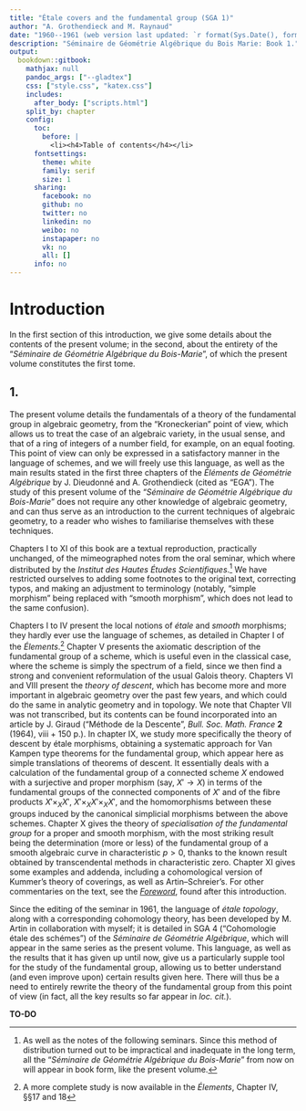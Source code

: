 ```yaml
--- 
title: "Étale covers and the fundamental group (SGA 1)"
author: "A. Grothendieck and M. Raynaud"
date: "1960--1961 (web version last updated: `r format(Sys.Date(), format='%d %B %Y')`)"
description: "Séminaire de Géométrie Algébrique du Bois Marie: Book 1."
output:
  bookdown::gitbook:
    mathjax: null
    pandoc_args: ["--gladtex"]
    css: ["style.css", "katex.css"]
    includes:
      after_body: ["scripts.html"]
    split_by: chapter
    config:
      toc:
        before: |
          <li><h4>Table of contents</h4></li>
      fontsettings:
        theme: white
        family: serif
        size: 1
      sharing:
        facebook: no
        github: no
        twitter: no
        linkedin: no
        weibo: no
        instapaper: no
        vk: no
        all: []
      info: no
---
```


\renewcommand{\leq}{\leqslant}
\renewcommand{\geq}{\geqslant}
\renewcommand{\hat}{\widehat}
\renewcommand{\tilde}{\widetilde}
\renewcommand{\cal}[1]{{\mathcal{#1}}}
\renewcommand{\scr}[1]{{\mathscr{#1}}}
\renewcommand{\frak}[1]{{\mathfrak{#1}}}

\providecommand{\alg}[1]{#1\mathsf{-alg}}

\providecommand{\tr}{\operatorname{tr}}
\providecommand{\Spec}{\operatorname{Spec}}
\providecommand{\Hom}{\operatorname{Hom}}
\providecommand{\gr}{\operatorname{gr}}
\providecommand{\rank}{\operatorname{rank}}
\providecommand{\id}{\mathrm{id}}
\providecommand{\dd}{\mathrm{d}}

# Introduction {-}

In the first section of this introduction, we give some details about the contents of the present volume;
\oldpage{vii}
in the second, about the entirety of the "_Séminaire de Géométrie Algébrique du Bois-Marie_", of which the present volume constitutes the first tome.

## 1.

The present volume details the fundamentals of a theory of the fundamental group in algebraic geometry, from the "Kroneckerian" point of view, which allows us to treat the case of an algebraic variety, in the usual sense, and that of a ring of integers of a number field, for example, on an equal footing.
This point of view can only be expressed in a satisfactory manner in the language of schemes, and we will freely use this language, as well as the main results stated in the first three chapters of the _Éléments de Géométrie Algébrique_ by J. Dieudonné and A. Grothendieck (cited as "EGA").
The study of this present volume of the "_Séminaire de Géométrie Algébrique du Bois-Marie_" does not require any other knowledge of algebraic geometry, and can thus serve as an introduction to the current techniques of algebraic geometry, to a reader who wishes to familiarise themselves with these techniques.

Chapters I to XI of this book are a textual reproduction, practically unchanged, of the mimeographed notes from the oral seminar, which where distributed by the _Institut des Hautes Études Scientifiques_.^[As well as the notes of the following seminars. Since this method of distribution turned out to be impractical and inadequate in the long term, all the "_Séminaire de Géométrie Algébrique du Bois-Marie_" from now on will appear in book form, like the present volume.]
We have restricted ourselves to adding some footnotes to the original text, correcting typos, and making an adjustment to terminology (notably, "simple morphism" being replaced with "smooth morphism", which does not lead to the same confusion).

\oldpage{viii}

Chapters I to IV present the local notions of _étale_ and _smooth_ morphisms;
they hardly ever use the language of schemes, as detailed in Chapter I of the _Élements_.^[A more complete study is now available in the _Élements_, Chapter IV, §§17 and 18]
Chapter V presents the axiomatic description of the fundamental group of a scheme, which is useful even in the classical case, where the scheme is simply the spectrum of a field, since we then find a strong and convenient reformulation of the usual Galois theory.
Chapters VI and VIII present the _theory of descent_, which has become more and more important in algebraic geometry over the past few years, and which could do the same in analytic geometry and in topology.
We note that Chapter VII was not transcribed, but its contents can be found incorporated into an article by J. Giraud ("Méthode de la Descente", _Bull. Soc. Math. France_ **2** (1964), viii + 150 p.).
In chapter IX, we study more specifically the theory of descent by étale morphisms, obtaining a systematic approach for Van Kampen type theorems for the fundamental group, which appear here as simple translations of theorems of descent.
It essentially deals with a calculation of the fundamental group of a connected scheme $X$ endowed with a surjective and proper morphism (say, $X'\to X$) in terms of the fundamental groups of the connected components of $X'$ and of the fibre products $X'\times_X X'$, $X'\times_X X'\times_X X'$, and the homomorphisms between these groups induced by the canonical simplicial morphisms between the above schemes.
Chapter X gives the theory of _specialisation of the fundamental group_ for a proper and smooth morphism, with the most striking result being the determination (more or less) of the fundamental group of a smooth algebraic curve in characteristic $p>0$, thanks to the known result obtained by transcendental methods in characteristic zero.
Chapter XI gives some examples and addenda, including a cohomological version of Kummer's theory of coverings, as well as Artin--Schreier's.
For other commentaries on the text, see the [_Foreword_](#foreword), found after this introduction.

Since the editing of the seminar in 1961, the language of _étale topology_, along with a corresponding cohomology theory, has been developed by M. Artin in collaboration with myself;
it is detailed in SGA 4 ("Cohomologie étale des schémes") of the _Séminaire de Géométrie Algébrique_, which will appear in the same series as the present volume.
This language, as well as the results that it has given up until now, give us a particularly supple tool for the study of the fundamental group, allowing us to better understand (and even improve upon) certain results given here.
There will thus be a need to entirely rewrite the theory of the fundamental group from this point of view (in fact, all the key results so far appear in _loc. cit._).

**TO-DO**

